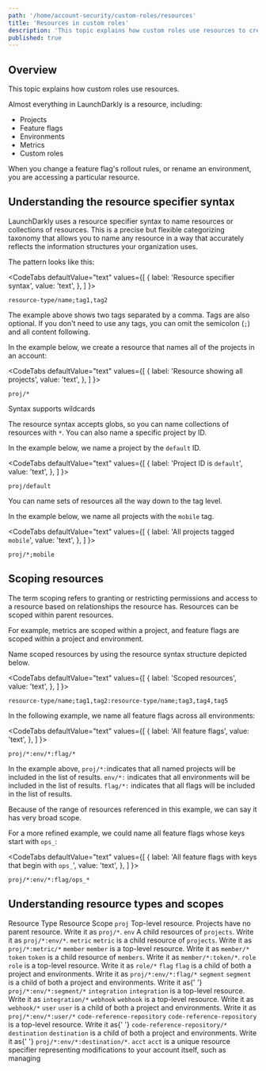 ```yaml
---
path: '/home/account-security/custom-roles/resources'
title: 'Resources in custom roles'
description: 'This topic explains how custom roles use resources to create policies in LaunchDarkly.'
published: true
---
```


## Overview

This topic explains how custom roles use resources.

Almost everything in LaunchDarkly is a resource, including:

- Projects
- Feature flags
- Environments
- Metrics
- Custom roles

When you change a feature flag's rollout rules, or rename an environment, you are accessing a particular resource.

## Understanding the resource specifier syntax

LaunchDarkly uses a resource specifier syntax to name resources or collections of resources. This is a precise but flexible categorizing taxonomy that allows you to name any resource in a way that accurately reflects the information structures your organization uses.

The pattern looks like this:


<CodeTabs
  defaultValue="text"
  values={[
    { label: 'Resource specifier syntax', value: 'text', },
  ]
}>

<CodeTabItem value="text">

```text
resource-type/name;tag1,tag2
```

</CodeTabItem>
</CodeTabs>


The example above shows two tags separated by a comma. Tags are also optional. If you don't need to use any tags, you can omit the semicolon (`;`) and all content following.

In the example below, we create a resource that names all of the projects in an account:


<CodeTabs
  defaultValue="text"
  values={[
    { label: 'Resource showing all projects', value: 'text', },
  ]
}>

<CodeTabItem value="text">

```text
proj/*
```

</CodeTabItem>
</CodeTabs>


<Callout intent="info">
  <CalloutTitle>Syntax supports wildcards</CalloutTitle>
  <CalloutDescription>

The resource syntax accepts globs, so you can name collections of resources with `*`. You can also name a specific
project by ID.

  </CalloutDescription>
</Callout>

In the example below, we name a project by the `default` ID.


<CodeTabs
  defaultValue="text"
  values={[
    { label: 'Project ID is `default`', value: 'text', },
  ]
}>

<CodeTabItem value="text">

```text
proj/default
```

</CodeTabItem>
</CodeTabs>

You can name sets of resources all the way down to the tag level.

In the example below, we name all projects with the `mobile` tag.


<CodeTabs
  defaultValue="text"
  values={[
    { label: 'All projects tagged `mobile`', value: 'text', },
  ]
}>

<CodeTabItem value="text">

```text
proj/*;mobile
```

</CodeTabItem>
</CodeTabs>


## Scoping resources

The term scoping refers to granting or restricting permissions and access to a resource based on relationships the resource has. Resources can be scoped within parent resources.

For example, metrics are scoped within a project, and feature flags are scoped within a project and environment.

Name scoped resources by using the resource syntax structure depicted below.


<CodeTabs
  defaultValue="text"
  values={[
    { label: 'Scoped resources', value: 'text', },
  ]
}>

<CodeTabItem value="text">

```text
resource-type/name;tag1,tag2:resource-type/name;tag3,tag4,tag5
```

</CodeTabItem>
</CodeTabs>


In the following example, we name all feature flags across all environments:


<CodeTabs
  defaultValue="text"
  values={[
    { label: 'All feature flags', value: 'text', },
  ]
}>

<CodeTabItem value="text">

```text
proj/*:env/*:flag/*
```

</CodeTabItem>
</CodeTabs>

In the example above, `proj/*:`indicates that all named projects will be included in the list of results. `env/*:` indicates that all environments will be included in the list of results. `flag/*:` indicates that all flags will be included in the list of results.

Because of the range of resources referenced in this example, we can say it has very broad scope.

For a more refined example, we could name all feature flags whose keys start with `ops_`:


<CodeTabs
  defaultValue="text"
  values={[
    { label: 'All feature flags with keys that begin with `ops_`', value: 'text', },
  ]
}>

<CodeTabItem value="text">

```text
proj/*:env/*:flag/ops_*
```

</CodeTabItem>
</CodeTabs>

## Understanding resource types and scopes

<Table>
  <TableHeader>
    <TableHeadCell>Resource Type</TableHeadCell>
    <TableHeadCell>Resource Scope</TableHeadCell>
  </TableHeader>
  <TableBody>
    <TableRow>
      <TableCell>
        <code>proj</code>
      </TableCell>
      <TableCell>
        Top-level resource. Projects have no parent resource. Write it as <code>proj/*</code>.
      </TableCell>
    </TableRow>
    <TableRow>
      <TableCell>
        <code>env</code>
      </TableCell>
      <TableCell>
        A child resources of <code>projects</code>. Write it as <code>proj/*:env/*</code>.
      </TableCell>
    </TableRow>
    <TableRow>
      <TableCell>
        <code>metric</code>
      </TableCell>
      <TableCell>
        <code>metric</code> is a child resource of <code>projects</code>. Write it as <code>proj/*:metric/*</code>
      </TableCell>
    </TableRow>
    <TableRow>
      <TableCell>
        <code>member</code>
      </TableCell>
      <TableCell>
        <code>member</code> is a top-level resource. Write it as <code>member/*</code>
      </TableCell>
    </TableRow>
    <TableRow>
      <TableCell>
        <code>token</code>
      </TableCell>
      <TableCell>
        <code>token</code> is a child resource of <code>members</code>. Write it as <code>member/*:token/*</code>.
      </TableCell>
    </TableRow>
    <TableRow>
      <TableCell>
        <code>role</code>
      </TableCell>
      <TableCell>
        <code>role</code> is a top-level resource. Write it as <code>role/*</code>
      </TableCell>
    </TableRow>
    <TableRow>
      <TableCell>
        <code>flag</code>
      </TableCell>
      <TableCell>
        <code>flag</code> is a child of both a project and environments. Write it as <code>proj/*:env/*:flag/*</code>
      </TableCell>
    </TableRow>
    <TableRow>
      <TableCell>
        <code>segment</code>
      </TableCell>
      <TableCell>
        <code>segment</code> is a child of both a project and environments. Write it as{' '}
        <code>proj/*:env/*:segment/*</code>
      </TableCell>
    </TableRow>
    <TableRow>
      <TableCell>
        <code>integration</code>
      </TableCell>
      <TableCell>
        <code>integration</code> is a top-level resource. Write it as <code>integration/*</code>
      </TableCell>
    </TableRow>
    <TableRow>
      <TableCell>
        <code>webhook</code>
      </TableCell>
      <TableCell>
        <code>webhook</code> is a top-level resource. Write it as <code>webhook/*</code>
      </TableCell>
    </TableRow>
    <TableRow>
      <TableCell>
        <code>user</code>
      </TableCell>
      <TableCell>
        <code>user</code> is a child of both a project and environments. Write it as <code>proj/*:env/*:user/*</code>
      </TableCell>
    </TableRow>
    <TableRow>
      <TableCell>
        <code>code-reference-repository</code>
      </TableCell>
      <TableCell>
        <code>code-reference-repository</code> is a top-level resource. Write it as{' '}
        <code>code-reference-repository/*</code>
      </TableCell>
    </TableRow>
    <TableRow>
      <TableCell>
        <code>destination</code>
      </TableCell>
      <TableCell>
        <code>destination</code> is a child of both a project and environments. Write it as{' '}
        <code>proj/*:env/*:destination/*</code>.
      </TableCell>
    </TableRow>
    <TableRow>
      <TableCell>
        <code>acct</code>
      </TableCell>
      <TableCell>
        <code>acct</code> is a unique resource specifier representing modifications to your account itself, such as
        managing
      </TableCell>
    </TableRow>
  </TableBody>
</Table>
